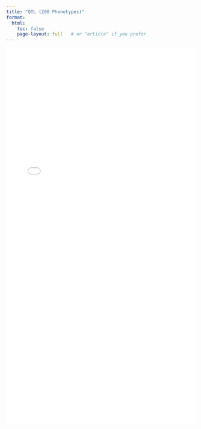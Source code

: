 ```yaml
---
title: "QTL (200 Phenotypes)"
format:
  html:
    toc: false
    page-layout: full   # or "article" if you prefer
---
```


<iframe src="Attie500_Liver_Lipids.html" width="100%" height="1000px" style="border:none;"></iframe>
